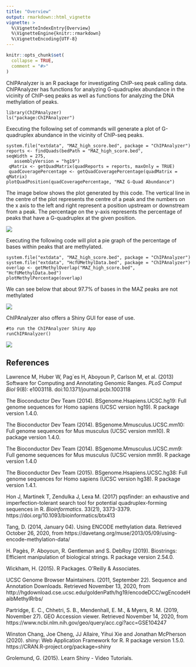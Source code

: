 ```yaml
---
title: "Overview"
output: rmarkdown::html_vignette
vignette: >
  %\VignetteIndexEntry{Overview}
  %\VignetteEngine{knitr::rmarkdown}
  %\VignetteEncoding{UTF-8}
---
```


```r
knitr::opts_chunk$set(
  collapse = TRUE,
  comment = "#>"
)
```

ChIPAnalyzer is an R package for investigating ChIP-seq peak calling data. ChIPAnalyzer has functions for analyzing G-quadruplex abundance in the vicinity of ChIP-seq peaks as well as functions for analyzing the DNA methylation of peaks.

```
library(ChIPAnalyzer)
ls("package:ChIPAnalyzer")
```
Executing the following set of commands will generate a plot of G-quadruplex abundance in the vicinity of ChIP-seq peaks.

```
system.file("extdata", "MAZ_high_score.bed", package = "ChIPAnalyzer")
reports <- findQuads(bedPath = "MAZ_high_score.bed",
seqWidth = 275,
   assemblyVersion = "hg19")
 qMatrix <- getQuadMatrix(quadReports = reports, maxOnly = TRUE)
 quadCoveragePercentage <- getQuadCoveragePercentage(quadMatrix = qMatrix)
plotQuadPosition(quadCoveragePercentage, "MAZ G-Quad Abundance")
```
The image below shows the plot generated by this code. The vertical line in the centre of the plot represents the centre of a peak and the numbers on the x axis to the left and right represent a position upstream or downstream from a peak. The percentage on the y-axis represents the percentage of peaks that have a G-quadruplex at the given position.

![](MAZ_high_scores_plot.png)

Executing the following code will plot a pie graph of the percentage of bases within peaks that are methylated.

```
system.file("extdata", "MAZ_high_score.bed", package = "ChIPAnalyzer")
system.file("extdata", "HcfUMethylData.bed", package = "ChIPAnalyzer")
overlap <- getMethylOverlap("MAZ_high_score.bed", "HcfUMethylData.bed")
plotMethylPercentage(overlap)
```
We can see below that about 97.7% of bases in the MAZ peaks are not methylated

![](methyl_plot.png)

ChIPAnalyzer also offers a Shiny GUI for ease of use.

```
#to run the ChIPAnalyzer Shiny App
runChIPAnalyzer()
```

![](Shiny_demo.png)

## References

Lawrence M, Huber W, Pag\`es H, Aboyoun P, Carlson M, et al. (2013) Software for Computing and Annotating Genomic Ranges.
  *PLoS Comput Biol* 9(8): e1003118.
  doi:10.1371/journal.pcbi.1003118
  
The Bioconductor Dev Team (2014).
  BSgenome.Hsapiens.UCSC.hg19: Full genome sequences for Homo
  sapiens (UCSC version hg19). R package version 1.4.0.
  
The Bioconductor Dev Team (2014).
  BSgenome.Mmusculus.UCSC.mm10: Full genome sequences for Mus
  musculus (UCSC version mm10). R package version 1.4.0.
  
The Bioconductor Dev Team (2014).
  BSgenome.Mmusculus.UCSC.mm9: Full genome sequences for Mus
  musculus (UCSC version mm9). R package version 1.4.0
  
The Bioconductor Dev Team (2015).
  BSgenome.Hsapiens.UCSC.hg38: Full genome sequences for Homo
  sapiens (UCSC version hg38). R package version 1.4.1.
  
Hon J, Martinek T, Zendulka J, Lexa M. (2017) pqsfinder: an
  exhaustive and imperfection-tolerant search tool for
  potential quadruplex-forming sequences in R. *Bioinformatics*.
  33(21), 3373-3379.
  https://doi.org/10.1093/bioinformatics/btx413
  
Tang, D. (2014, January 04). Using ENCODE methylation data. Retrieved October 26, 2020, from https://davetang.org/muse/2013/05/09/using-encode-methylation-data/

H. Pagès, P. Aboyoun, R. Gentleman and S. DebRoy (2019).
  Biostrings: Efficient manipulation of biological strings. R
  package version 2.54.0.

Wickham, H. (2015). R Packages. O'Reilly & Associates.

UCSC Genome Browser Maintainers. (2011, September 22). Sequence and Annotation Downloads. Retrieved November 13, 2020, from http://hgdownload.cse.ucsc.edu/goldenPath/hg19/encodeDCC/wgEncodeHaibMethylRrbs/

Partridge, E. C., Chhetri, S. B., Mendenhall, E. M., & Myers, R. M. (2019, November 27). GEO Accession viewer. Retrieved November 14, 2020, from https://www.ncbi.nlm.nih.gov/geo/query/acc.cgi?acc=GSE104247

Winston Chang, Joe Cheng, JJ Allaire, Yihui Xie and Jonathan
  McPherson (2020). shiny: Web Application Framework for R. R
  package version 1.5.0. https://CRAN.R-project.org/package=shiny
  
Grolemund, G. (2015). Learn Shiny - Video Tutorials. \href{https://shiny.rstudio.com/tutorial/}{Link}

